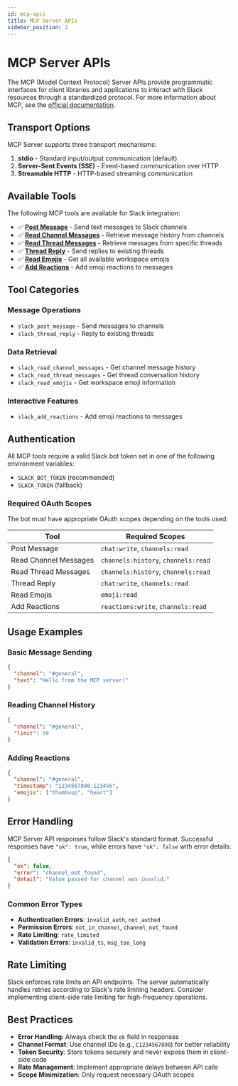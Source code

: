 ```yaml
---
id: mcp-apis
title: MCP Server APIs
sidebar_position: 2
---
```


# MCP Server APIs

The MCP (Model Context Protocol) Server APIs provide programmatic interfaces for client libraries and applications to interact with Slack resources through a standardized protocol. For more information about MCP, see the [official documentation](https://modelcontextprotocol.io/docs/getting-started/intro).

## Transport Options

MCP Server supports three transport mechanisms:

1. **stdio** - Standard input/output communication (default)
2. **Server-Sent Events (SSE)** - Event-based communication over HTTP
3. **Streamable HTTP** - HTTP-based streaming communication

## Available Tools

The following MCP tools are available for Slack integration:

- ✅ [**Post Message**](./slack_post_message.mdx) - Send text messages to Slack channels
- ✅ [**Read Channel Messages**](./slack_read_channel_messages.mdx) - Retrieve message history from channels
- ✅ [**Read Thread Messages**](./slack_read_thread_messages.mdx) - Retrieve messages from specific threads
- ✅ [**Thread Reply**](./slack_thread_reply.mdx) - Send replies to existing threads
- ✅ [**Read Emojis**](./slack_read_emojis.mdx) - Get all available workspace emojis
- ✅ [**Add Reactions**](./slack_add_reactions.mdx) - Add emoji reactions to messages

## Tool Categories

### **Message Operations**
- `slack_post_message` - Send messages to channels
- `slack_thread_reply` - Reply to existing threads

### **Data Retrieval**
- `slack_read_channel_messages` - Get channel message history
- `slack_read_thread_messages` - Get thread conversation history
- `slack_read_emojis` - Get workspace emoji information

### **Interactive Features**
- `slack_add_reactions` - Add emoji reactions to messages

## Authentication

All MCP tools require a valid Slack bot token set in one of the following environment variables:
- `SLACK_BOT_TOKEN` (recommended)
- `SLACK_TOKEN` (fallback)

### Required OAuth Scopes

The bot must have appropriate OAuth scopes depending on the tools used:

| Tool | Required Scopes |
|------|----------------|
| Post Message | `chat:write`, `channels:read` |
| Read Channel Messages | `channels:history`, `channels:read` |
| Read Thread Messages | `channels:history`, `channels:read` |
| Thread Reply | `chat:write`, `channels:read` |
| Read Emojis | `emoji:read` |
| Add Reactions | `reactions:write`, `channels:read` |

## Usage Examples

### Basic Message Sending
```json
{
  "channel": "#general",
  "text": "Hello from the MCP server!"
}
```

### Reading Channel History
```json
{
  "channel": "#general",
  "limit": 50
}
```

### Adding Reactions
```json
{
  "channel": "#general",
  "timestamp": "1234567890.123456",
  "emojis": ["thumbsup", "heart"]
}
```

## Error Handling

MCP Server API responses follow Slack's standard format. Successful responses have `"ok": true`, while errors have `"ok": false` with error details:

```json
{
  "ok": false,
  "error": "channel_not_found",
  "detail": "Value passed for channel was invalid."
}
```

### Common Error Types

- **Authentication Errors**: `invalid_auth`, `not_authed`
- **Permission Errors**: `not_in_channel`, `channel_not_found`
- **Rate Limiting**: `rate_limited`
- **Validation Errors**: `invalid_ts`, `msg_too_long`

## Rate Limiting

Slack enforces rate limits on API endpoints. The server automatically handles retries according to Slack's rate limiting headers. Consider implementing client-side rate limiting for high-frequency operations.

## Best Practices

- **Error Handling**: Always check the `ok` field in responses
- **Channel Format**: Use channel IDs (e.g., `C1234567890`) for better reliability
- **Token Security**: Store tokens securely and never expose them in client-side code
- **Rate Management**: Implement appropriate delays between API calls
- **Scope Minimization**: Only request necessary OAuth scopes
